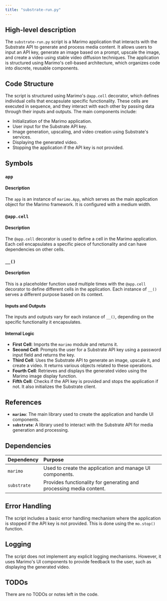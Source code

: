 ```yaml
---
title: "substrate-run.py"
---
```


## High-level description

The `substrate-run.py` script is a Marimo application that interacts with the Substrate API to generate and process media content. It allows users to input an API key, generate an image based on a prompt, upscale the image, and create a video using stable video diffusion techniques. The application is structured using Marimo's cell-based architecture, which organizes code into discrete, reusable components.

## Code Structure

The script is structured using Marimo's `@app.cell` decorator, which defines individual cells that encapsulate specific functionality. These cells are executed in sequence, and they interact with each other by passing data through their inputs and outputs. The main components include:

- Initialization of the Marimo application.
- User input for the Substrate API key.
- Image generation, upscaling, and video creation using Substrate's services.
- Displaying the generated video.
- Stopping the application if the API key is not provided.

## Symbols

### `app`
#### Description
The `app` is an instance of `marimo.App`, which serves as the main application object for the Marimo framework. It is configured with a medium width.

### `@app.cell`
#### Description
The `@app.cell` decorator is used to define a cell in the Marimo application. Each cell encapsulates a specific piece of functionality and can have dependencies on other cells.

### `__()`
#### Description
This is a placeholder function used multiple times with the `@app.cell` decorator to define different cells in the application. Each instance of `__()` serves a different purpose based on its context.

#### Inputs and Outputs
The inputs and outputs vary for each instance of `__()`, depending on the specific functionality it encapsulates.

#### Internal Logic
- **First Cell**: Imports the `marimo` module and returns it.
- **Second Cell**: Prompts the user for a Substrate API key using a password input field and returns the key.
- **Third Cell**: Uses the Substrate API to generate an image, upscale it, and create a video. It returns various objects related to these operations.
- **Fourth Cell**: Retrieves and displays the generated video using the Marimo image display function.
- **Fifth Cell**: Checks if the API key is provided and stops the application if not. It also initializes the Substrate client.

## References

- **`marimo`**: The main library used to create the application and handle UI components.
- **`substrate`**: A library used to interact with the Substrate API for media generation and processing.

## Dependencies

| Dependency | Purpose |
|:-----------|:--------|
| `marimo`   | Used to create the application and manage UI components. |
| `substrate`| Provides functionality for generating and processing media content. |

## Error Handling

The script includes a basic error handling mechanism where the application is stopped if the API key is not provided. This is done using the `mo.stop()` function.

## Logging

The script does not implement any explicit logging mechanisms. However, it uses Marimo's UI components to provide feedback to the user, such as displaying the generated video.

## TODOs

There are no TODOs or notes left in the code.